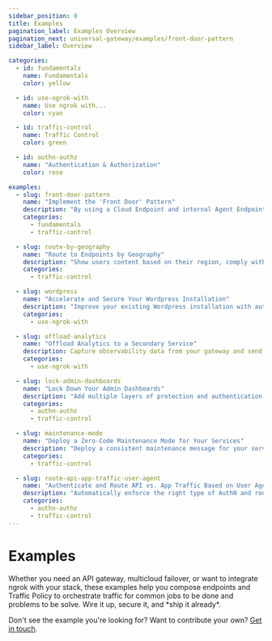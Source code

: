 ```yaml
---
sidebar_position: 0
title: Examples
pagination_label: Examples Overview
pagination_next: universal-gateway/examples/front-door-pattern
sidebar_label: Overview

categories:
  - id: fundamentals
    name: Fundamentals
    color: yellow

  - id: use-ngrok-with
    name: Use ngrok with...
    color: cyan

  - id: traffic-control
    name: Traffic Control
    color: green

  - id: authn-authz
    name: "Authentication & Authorization"
    color: rose

examples:
  - slug: front-door-pattern
    name: "Implement the 'Front Door' Pattern"
    description: "By using a Cloud Endpoint and internal Agent Endpoints together, you loosely couple your gateway and services for extra flexibility."
    categories:
      - fundamentals
      - traffic-control

  - slug: route-by-geography
    name: "Route to Endpoints by Geography"
    description: "Show users content based on their region, comply with regulations, or ensure traffic hits the nearest endpoint for the lowest latency."
    categories:
      - traffic-control

  - slug: wordpress
    name: "Accelerate and Secure Your Wordpress Installation"
    description: "Improve your existing Wordpress installation with automatic TLS certificates, CDN acceleration/DDoS protection, and options to protect your admin dashboard."
    categories:
      - use-ngrok-with

  - slug: offload-analytics
    name: "Offload Analytics to a Secondary Service"
    description: Capture observability data from your gateway and send it to a self-hosted analytics service securely and without instrumenting your code.
    categories:
      - use-ngrok-with

  - slug: lock-admin-dashboards
    name: "Lock Down Your Admin Dashboards"
    description: "Add multiple layers of protection and authentication to your dashboards to prevent threat actors from even attempting attacks."
    categories:
      - authn-authz
      - traffic-control

  - slug: maintenance-mode 
    name: "Deploy a Zero-Code Maintenance Mode for Your Services"
    description: "Deploy a consistent maintenance message for your services without having to spin up new services or make changes to your network."
    categories:
      - traffic-control

  - slug: route-api-app-traffic-user-agent
    name: "Authenticate and Route API vs. App Traffic Based on User Agent"
    description: "Automatically enforce the right type of AuthN and route requests to the appropriate upstream service from the same hostname and path."
    categories:
      - authn-authz
      - traffic-control
---
```



# Examples

<p className="text-lg">Whether you need an API gateway, multicloud failover, or want to integrate ngrok with your stack, these examples help you compose endpoints and Traffic Policy to orchestrate traffic for common jobs to be done and problems to be solve. Wire it up, secure it, and *ship it already*.</p>

<ExampleHub examples={frontMatter.examples} categories={frontMatter.categories} />
<Separator className="my-8" semantic />

Don't see the example you're looking for? Want to contribute your own? [Get in touch](mailto:support@ngrok.com).
